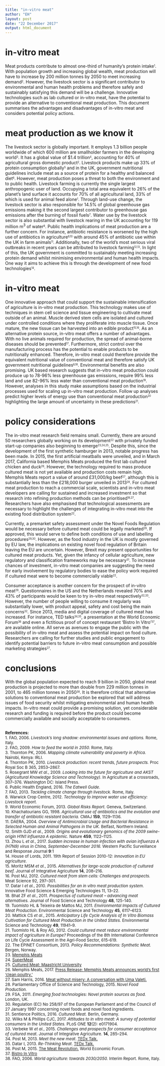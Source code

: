 ```yaml
---
title: "in-vitro meat"
author: "EH"
layout: post
date: "22 December 2017"
output: html_document
---
```


# in-vitro meat

Meat products contribute to almost one-third of humanity’s protein intake<font size="1"><sup>1</sup></font>. With population growth and increasing global wealth, meat production will have to increase by 200 million tonnes by 2050 to meet increasing demand<font size="1"><sup>2</sup></font>. However, the livestock sector is a significant contributor to environmental and human health problems and therefore safely and sustainably satisfying this demand will be a challenge. Innovative technologies such as lab cultured or in-vitro meat, have the potential to provide an alternative to conventional meat production. This document summarises the advantages and disadvantages of in-vitro meat and considers potential policy actions.

# meat production as we know it

The livestock sector is globally important. It employs 1.3 billion people worldwide of which 600 million are smallholder farmers in the developing world<font size="1"><sup>3</sup></font>. It has a global value of $1.4 trillion<font size="1"><sup>4</sup></font>, accounting for 40% of agricultural gross domestic product<font size="1"><sup>2</sup></font>. Livestock products make up 33% of protein consumption globally<font size="1"><sup>5</sup></font> and in the UK, government nutritional guidelines include meat as a source of protein for a healthy and balanced diet<font size="1"><sup>6</sup></font>. However, meat production poses a threat to both the environment and to public health. Livestock farming is currently the single largest anthropogenic user of land. Occupying a total area equivalent to 26% of the planet’s land surface it accounts for 70% of all agricultural land, 33% of which is used for animal feed alone<font size="1"><sup>1</sup></font>. Through land-use change, the livestock sector is also responsible for 14.5% of global greenhouse gas emissions making it the second largest contributor to greenhouse gas emissions after the burning of fossil fuels<font size="1"><sup>7</sup></font>. Water use by the livestock sector is also substantial with livestock rearing in the UK accounting for 119 million m<sup>3</sup> of water<font size="1"><sup>8</sup></font>. Public health implications of meat production are a further concern. For instance, antibiotic resistance is worsened by the high use of antibiotics in agriculture<font size="1"><sup>9,10</sup></font> with around 45% of antibiotic use within the UK in farm animals<font size="1"><sup>11</sup></font>. Additionally, two of the world’s most serious viral outbreaks in recent years can be attributed to livestock farming<font size="1"><sup>12,13</sup></font>. In light of this, the UK government is committed to sustainably meeting increasing protein demand whilst minimising environmental and human health impacts. One way it aims to achieve this is through the development of new food technologies<font size="1"><sup>14</sup></font>.

# in-vitro meat

One innovative approach that could support the sustainable intensification of agriculture is in-vitro meat production. This technology makes use of techniques in stem cell science and tissue engineering to cultivate meat outside of an animal. Muscle derived stem cells are isolated and cultured under controlled conditions where they proliferate into muscle tissue. Once mature, the new tissue can be harvested into an edible product<font size="1"><sup>15,16</sup></font>. As an alternative protein source, in-vitro meat offers a number of advantages. With no live animals required for production, the spread of animal-borne diseases should be prevented<font size="1"><sup>17</sup></font>. Furthermore, strict control over the manufacturing process has the potential to enable products to be nutritionally enhanced. Therefore, in-vitro meat could therefore provide the equivalent nutritional value of conventional meat and therefore satisfy UK government nutritional guidelines<font size="1"><sup>6,18</sup></font>. Environmental benefits are also promising. UK based research suggests that in-vitro meat production could produce up to 78-96% less greenhouse gas emissions, require 99% less land and use 82-96% less water than conventional meat production<font size="1"><sup>19</sup></font>. However, analyses in this study make assumptions based on the industrial processes used for scaling up in-vitro meat production. Follow up analyses predict higher levels of energy use than conventional meat production<font size="1"><sup>20</sup></font> highlighting the large amount of uncertainty in these predictions<font size="1"><sup>21</sup></font>.

# policy considerations

The in-vitro meat research field remains small. Currently, there are around 50 researchers globally working on its development<font size="1"><sup>22</sup></font> with privately funded start-up companies also beginning to emerge<font size="1"><sup>23,24,25</sup></font>. Despite this, since the development of the first synthetic hamburger in 2013, notable progress has been made. In 2015, the first artificial meatballs were unveiled, and in March 2017, California based Memphis Meats produced the first lab cultured chicken and duck<font size="1"><sup>26</sup></font>. However, the technology required to mass produce cultured meat is not yet available and production costs remain high. Memphis Meats report a value of around £31,000/kg beef<font size="1"><sup>27</sup></font>, although this is substantially less than the £218,000 burger unveiled in 2013<font size="1"><sup>28</sup></font>. For cultured meat production to reach a commercial scale, scientists and in-vitro meat developers are calling for sustained and increased investment so that research into refining production methods can be prioritised<font size="1"><sup>18,27</sup></font>. Researchers have also emphasised that technological assessments are necessary to highlight the challenges of integrating in-vitro meat into the existing food distribution system<font size="1"><sup>22</sup></font>.

Currently, a premarket safety assessment under the Novel Foods Regulation would be necessary before cultured meat could be legally marketed<font size="1"><sup>29</sup></font>. If approved, this would serve to define both conditions of use and labelling procedures<font size="1"><sup>29,30</sup></font>. However, as the food industry in the UK is mostly governed by EU law, the implications on existing novel food regulation of Britain leaving the EU are uncertain. However, Brexit may present opportunities for cultured meat products. Yet, given the infancy of cellular agriculture, new regulatory and classification frameworks may be necessary<font size="1"><sup>31</sup></font>. To increase chances of investment, in-vitro meat companies are suggesting the need for early involvement by regulatory bodies to ease the policy work required if cultured meat were to become commercially viable<font size="1"><sup>22</sup></font>.

Consumer acceptance is another concern for the prospect of in-vitro meat<font size="1"><sup>29</sup></font>. Questionnaires in the US and the Netherlands revealed 70% and 43% of participants would be keen to try in-vitro meat respectively<font size="1"><sup>32,33</sup></font>. However, the number of people willing to consume it regularly was substantially lower, with product appeal, safety and cost being the main concerns<font size="1"><sup>32</sup></font>. Since 2013, media and digital coverage of cultured meat has increased. For instance, TED talks<font size="1"><sup>34,35</sup></font>, a presentation at the World Economic Forum<font size="1"><sup>36</sup></font> and even a fictitious proof of concept restaurant ‘Bistro In Vitro’<font size="1"><sup>37</sup></font>, are available online. All serve as avenues to engage the public with the possibility of in-vitro meat and assess the potential impact on food culture. Researchers are calling for further studies and public engagement to identify potential barriers to future in-vitro meat consumption and possible marketing strategies<font size="1"><sup>27</sup></font>.

# conclusions

With the global population expected to reach 9 billion in 2050, global meat production is projected to more than double from 229 million tonnes in 2001, to 465 million tonnes in 2050<font size="1"><sup>38</sup></font>. It is therefore critical that alternative solutions to conventional meat production be explored that will address issues of food security whilst mitigating environmental and human health impacts. In-vitro meat could provide a promising solution, yet considerable research and funding is required before the product could become commercially available and socially acceptable to consumers.

<font size="2">
<br><b>References: </b><br>
1. FAO, 2006. <i>Livestock’s long shadow: environmental issues and options.</i> Rome, Italy. <br>
2. FAO, 2009. <i>How to feed the world in 2050.</i> Rome, Italy. <br>
3. Thornton PK, 2006. <i>Mapping climate vulnerability and poverty in Africa.</i> Nairobi, Kenya: IRLI. <br>
4. Thornton PK, 2010. <i>Livestock production: recent trends, future prospects.</i> Proc Royal Soc B 365, 2853–2867. <br>
5. Rosegrant MW <i>et al.</i>, 2009. <i>Looking into the future for agriculture and AKST (Agricultural Knowledge Science and Technology)</i>. In Agriculture at a crossroads, 307–376. Washington DC: Island Press. <br>
6. Public Health England, 2016. <i>The Eatwell Guide.</i> <br>
7. FAO, 2013. <i>Tackling climate change through livestock.</i> Rome, Italy. <br>
8. Warwick Crop Centre, 2012. <i>Technology to improve water use efficiency: Livestock report.</i> <br>
9. World Economic Forum, 2013. <i>Global Risks Report.</i> Geneva, Switzerland. <br>
10. Khachatourians GG, 1998. <i>Agricultural use of antibiotics and the evolution and transfer of antibiotic resistant bacteria.</i> CMAJ <b>159</b>, 1129–1136. <br>
11. DAERA, 2004. <i>Overview of Antimicrobial Usage and Bacterial Resistance in Selected Human and Animal
Pathogens in the UK.</i> Belfast, Northern Ireland. <br>
12. Smith GJD <i>et al.</i>, 2009. <i>Origins and evolutionary genomics of the 2009 swine-origin H1N1 influenza A epidemic.</i> Nature <b>459</b>, 1122–1125. <br>
13. Zhou L <i>et al.</i>, 2017. <i>Sudden increase in human infection with avian influenza A (H7N9) virus in China, September-December 2016.</i> Western Pacific Surveillance and Response Journal <b>9</b>:1 <br>
14. House of Lords, 2011. 19th Report of Session 2010-12: <i>Innovation in EU agriculture.</i> <br>
15. Moritz MSM <i>et al.</i>, 2015. <i>Alternatives for large-scale production of cultured beef.</i> Journal of Integrative Agriculture <b>14</b>, 208–216. <br>
16. Post MJ, 2012. <i>Cultured meat from stem cells: Challenges and prospects.</i> Meat Science 92, 297–301. <br>
17. Datar I <i>et al.</i>, 2010. <i>Possibilities for an in vitro meat production system.</i> Innovative Food Science & Emerging Technologies 11, 13–22. <br>
18. Bhat ZF <i>et al.</i>, 2011. <i>Prospectus of cultured meat – advancing meat alternatives.</i> Journal of Food Science and Technology <b>48</b>, 125-140. <br>
19. Tuomisto HL & Teixeira de Mattos MJ, 2011. <i>Environmental Impacts of Cultured Meat Production.</i> Environmental Science and Technology <b>45</b>, 6117–6123. <br>
20. Mattick CS <i>et al.</i>, 2015. <i>Anticipatory Life Cycle Analysis of In Vitro Biomass Cultivation for Cultured Meat Production in the United States.</i> Environmental Science and Technology <b>49</b>, 11941–9. <br>
21. Tuomisto HL & Roy AG, 2012. <i>Could cultured meat reduce environmental impact of agriculture in Europe?</i> Proceedings of the 8th International Conference on Life Cycle Assessment in the Agri-Food Sector, 615-619. <br>
22. The EPINET Consortium, 2013. <i>Policy Recommendations: Synthetic Meat.</i> Bergen, Norway. <br>
23. <a href="http://www.memphismeats.com">Memphis Meats</a> <br>
24. <a href="http://supermeat.com">SuperMeat</a> <br>
25. <a href="http://culturedbeef.org">Cultured Meat: Maastricht University</a> <br>
26. Memphis Meats, 2017. <a href="http://goo.gl/HiuhSS">Press Release: Memphis Meats announces world’s first ‘clean poultry.’</a> <br>
27. Sam Harris, 2016. <a href="http://goo.gl/qDF9zi">Meat without misery: A conversation with Uma Valeti.</a> <br>
28. Parliamentary Office of Science and Technology, 2015. <i>Novel Food Production.</i> <br>
29. FSA, 2011. <i>Emerging food technologies: Novel protein sources as food.</i> London, UK. <br>
30. Regulation (EC) No 258/97 of the European Parliament and of the Council of 27 January 1997 concerning novel foods and novel food ingredients. <br>
31. Sentience Politics, 2016. <i>Cultured Meat.</i> Berlin, Germany. <br>
32. Wilks M & Phillips CJC, 2017. <i>Attitudes to in vitro meat: A survey of potential consumers in the United
States.</i> PLoS ONE <b>12</b>(2): e0171904. <br>
33. Verbeke W <i>et al.</i>, 2015. <i>Challenges and prospects for consumer acceptance of cultured meat.</i> Journal of Integrative Agriculture. <b>14</b>, 285–294. <br>
34. Post M, 2013. <i>Meet the new meat</i>. <a href="http://goo.gl/5ZyNYN">TEDx Talk.</a> <br> 
35. Datar I, 2013. <i>Re-Thinking Meat</i>. <a href="https://www.youtube.com/watch?v=TFL3P89T1Hk">TEDx Talk.</a> <br> 
36. Post M, 2015. <a href="http://goo.gl/yIG5Zl">The Meat Revolution.</a> World Economic Forum. <br> 
37. <a href="http://bistro-invitro.com/en/bistro-invitro">Bistro In Vitro</a> <br>
38. FAO, 2006. <i>World agriculture: towards 2030/2050.</i> Interim Report. Rome, Italy.<br>
</font>

